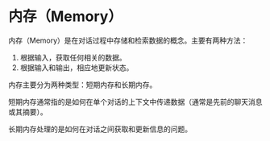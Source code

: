 # 内存（Memory）

内存（Memory）是在对话过程中存储和检索数据的概念。主要有两种方法：

1. 根据输入，获取任何相关的数据。
2. 根据输入和输出，相应地更新状态。

内存主要分为两种类型：短期内存和长期内存。

短期内存通常指的是如何在单个对话的上下文中传递数据（通常是先前的聊天消息或其摘要）。

长期内存处理的是如何在对话之间获取和更新信息的问题。